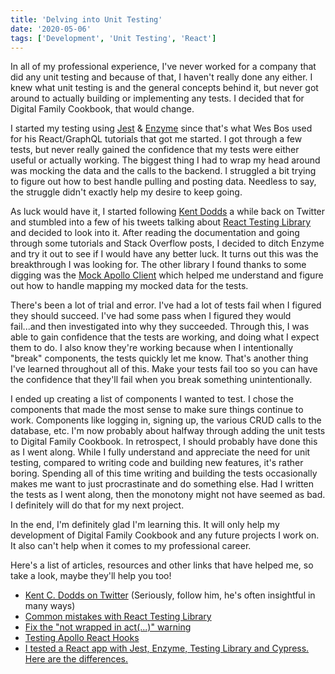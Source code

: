 ```yaml
---
title: 'Delving into Unit Testing'
date: '2020-05-06'
tags: ['Development', 'Unit Testing', 'React']
---
```


In all of my professional experience, I've never worked for a company that did any unit testing and because of that, I haven't really done any either. I knew what unit testing is and the general concepts behind it, but never got around to actually building or implementing any tests. I decided that for Digital Family Cookbook, that would change.

I started my testing using [Jest](https://jestjs.io/) & [Enzyme](https://enzymejs.github.io/enzyme/) since that's what Wes Bos used for his React/GraphQL tutorials that got me started. I got through a few tests, but never really gained the confidence that my tests were either useful or actually working. The biggest thing I had to wrap my head around was mocking the data and the calls to the backend. I struggled a bit trying to figure out how to best handle pulling and posting data. Needless to say, the struggle didn't exactly help my desire to keep going.

As luck would have it, I started following [Kent Dodds](https://kentcdodds.com) a while back on Twitter and stumbled into a few of his tweets talking about [React Testing Library](https://testing-library.com/docs/react-testing-library/intro) and decided to look into it. After reading the documentation and going through some tutorials and Stack Overflow posts, I decided to ditch Enzyme and try it out to see if I would have any better luck. It turns out this was the breakthrough I was looking for. The other library I found thanks to some digging was the [Mock Apollo Client](https://github.com/mike-gibson/mock-apollo-client) which helped me understand and figure out how to handle mapping my mocked data for the tests.

There's been a lot of trial and error. I've had a lot of tests fail when I figured they should succeed. I've had some pass when I figured they would fail...and then investigated into why they succeeded. Through this, I was able to gain confidence that the tests are working, and doing what I expect them to do. I also know they're working because when I intentionally "break" components, the tests quickly let me know. That's another thing I've learned throughout all of this. Make your tests fail too so you can have the confidence that they'll fail when you break something unintentionally.

I ended up creating a list of components I wanted to test. I chose the components that made the most sense to make sure things continue to work. Components like logging in, signing up, the various CRUD calls to the database, etc. I'm now probably about halfway through adding the unit tests to Digital Family Cookbook. In retrospect, I should probably have done this as I went along. While I fully understand and appreciate the need for unit testing, compared to writing code and building new features, it's rather boring. Spending all of this time writing and building the tests occasionally makes me want to just procrastinate and do something else. Had I written the tests as I went along, then the monotony might not have seemed as bad. I definitely will do that for my next project.

In the end, I'm definitely glad I'm learning this. It will only help my development of Digital Family Cookbook and any future projects I work on. It also can't help when it comes to my professional career.

Here's a list of articles, resources and other links that have helped me, so take a look, maybe they'll help you too!

-   [Kent C. Dodds on Twitter](https://twitter.com/kentcdodds/) (Seriously, follow him, he's often insightful in many ways)
-   [Common mistakes with React Testing Library](https://kentcdodds.com/blog/common-mistakes-with-react-testing-library)
-   [Fix the "not wrapped in act(...)" warning](https://kentcdodds.com/blog/fix-the-not-wrapped-in-act-warning)
-   [Testing Apollo React Hooks](https://medium.com/javascript-in-plain-english/testing-apollo-react-hooks-a7698067b8a0)
-   [I tested a React app with Jest, Enzyme, Testing Library and Cypress. Here are the differences.](https://medium.com/javascript-in-plain-english/i-tested-a-react-app-with-jest-testing-library-and-cypress-here-are-the-differences-3192eae03850)
